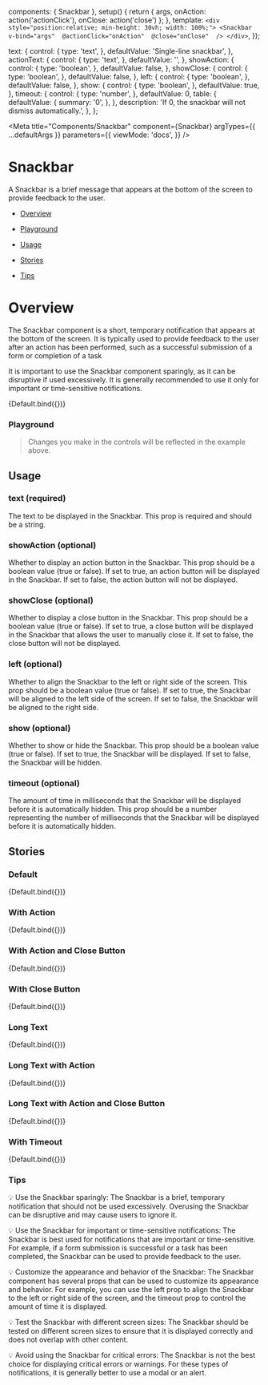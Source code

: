 

  components: { Snackbar },
  setup() {
    return { args, onAction: action('actionClick'), onClose: action('close') };
  },
  template: `
    <div style="position:relative; min-height: 30vh; width: 100%;">
      <Snackbar 
        v-bind="args" 
        @actionClick="onAction" 
        @close="onClose" 
      />
    </div>
  `,
});

  text: {
    control: {
      type: 'text',
    },
    defaultValue: 'Single-line snackbar',
  },
  actionText: {
    control: {
      type: 'text',
    },
    defaultValue: '',
  },
  showAction: {
    control: {
      type: 'boolean',
    },
    defaultValue: false,
  },
  showClose: {
    control: {
      type: 'boolean',
    },
    defaultValue: false,
  },
  left: {
    control: {
      type: 'boolean',
    },
    defaultValue: false,
  },
  show: {
    control: {
      type: 'boolean',
    },
    defaultValue: true,
  },
  timeout: {
    control: {
      type: 'number',
    },
    defaultValue: 0,
    table: {
      defaultValue: {
        summary: '0',
      },
    },
    description: 'If 0, the snackbar will not dismiss automatically.',
  },
};

<Meta
  title="Components/Snackbar"
  component={Snackbar}
  argTypes={{ ...defaultArgs }}
  parameters={{
    viewMode: 'docs',
  }}
/>

# Snackbar

A Snackbar is a brief message that appears at the bottom of the screen to provide feedback to the user.

- [Overview](#overview)

- [Playground](#playground)

- [Usage](#usage)

- [Stories](#stories)

- [Tips](#tips)

# Overview <a id="overview" />

The Snackbar component is a short, temporary notification that appears at the bottom of the screen. It is typically used to provide feedback to the user after an action has been performed, such as a successful submission of a form or completion of a task

It is important to use the Snackbar component sparingly, as it can be disruptive if used excessively. It is generally recommended to use it only for important or time-sensitive notifications.

<Canvas withSource="open">
  <Story name="Overview" argTypes={{ ...Default.argTypes }} args={{}}>
    {Default.bind({})}
  </Story>
</Canvas>

### Playground <a id="playground" />

> Changes you make in the controls will be reflected in the example above.

<ArgsTable story="Overview" exclude={/^(action.*|close.*|on.*)$/} />

## Usage <a id="usage" />

### text (required)

The text to be displayed in the Snackbar. This prop is required and should be a string.

### showAction (optional)

Whether to display an action button in the Snackbar. This prop should be a boolean value (true or false). If set to true, an action button will be displayed in the Snackbar. If set to false, the action button will not be displayed.

### showClose (optional)

Whether to display a close button in the Snackbar. This prop should be a boolean value (true or false). If set to true, a close button will be displayed in the Snackbar that allows the user to manually close it. If set to false, the close button will not be displayed.

### left (optional)

Whether to align the Snackbar to the left or right side of the screen. This prop should be a boolean value (true or false). If set to true, the Snackbar will be aligned to the left side of the screen. If set to false, the Snackbar will be aligned to the right side.

### show (optional)

Whether to show or hide the Snackbar. This prop should be a boolean value (true or false). If set to true, the Snackbar will be displayed. If set to false, the Snackbar will be hidden.

### timeout (optional)

The amount of time in milliseconds that the Snackbar will be displayed before it is automatically hidden. This prop should be a number representing the number of milliseconds that the Snackbar will be displayed before it is automatically hidden.

## Stories <a id="stories" />

### Default

<Canvas withSource="open">
  <Story name="Default" argTypes={{ ...Default.argTypes }} args={{}}>
    {Default.bind({})}
  </Story>
</Canvas>

### With Action

<Canvas withSource="open">
  <Story
    name="With Action"
    argTypes={{ ...Default.argTypes }}
    args={{
      actionText: 'Action',
      showAction: true,
      text: 'Single-line snackbar with action',
    }}
  >
    {Default.bind({})}
  </Story>
</Canvas>

### With Action and Close Button

<Canvas withSource="open">
  <Story
    name="With Action and Close Button"
    argTypes={{ ...Default.argTypes }}
    args={{
      actionText: 'Action',
      showAction: true,
      showClose: true,
      text: 'Snackbar with action and close',
    }}
  >
    {Default.bind({})}
  </Story>
</Canvas>

### With Close Button

<Canvas withSource="open">
  <Story
    name="With Close Button"
    argTypes={{ ...Default.argTypes }}
    args={{
      showClose: true,
      text: 'Single-line snackbar with close',
    }}
  >
    {Default.bind({})}
  </Story>
</Canvas>

### Long Text

<Canvas withSource="open">
  <Story
    name="Long Text"
    argTypes={{ ...Default.argTypes }}
    args={{
      text: 'This is a very long snackbar message that will not fit on one line. It will wrap to multiple lines and the snackbar will grow in height.',
    }}
  >
    {Default.bind({})}
  </Story>
</Canvas>

### Long Text with Action

<Canvas withSource="open">
  <Story
    name="Long Text with Action"
    argTypes={{ ...Default.argTypes }}
    args={{
      actionText: 'Action',
      showAction: true,
      text: 'This is a very long snackbar message that will not fit on one line. It will wrap to multiple lines and the snackbar will grow in height.',
    }}
  >
    {Default.bind({})}
  </Story>
</Canvas>

### Long Text with Action and Close Button

<Canvas withSource="open">
  <Story
    name="Long Text with Action and Close Button"
    argTypes={{ ...Default.argTypes }}
    args={{
      actionText: 'Action',
      showAction: true,
      showClose: true,
      text: 'This is a very long snackbar message that will not fit on one line. It will wrap to multiple lines and the snackbar will grow in height.',
    }}
  >
    {Default.bind({})}
  </Story>
</Canvas>

### With Timeout

<Canvas withSource="open">
  <Story
    name="With Timeout"
    argTypes={{ ...Default.argTypes }}
    args={{
      timeout: 5000,
      text: 'Snackbar with timeout',
    }}
  >
    {Default.bind({})}
  </Story>
</Canvas>

### Tips <a id="tips" />

💡 Use the Snackbar sparingly: The Snackbar is a brief, temporary notification that should not be used excessively. Overusing the Snackbar can be disruptive and may cause users to ignore it.

💡 Use the Snackbar for important or time-sensitive notifications: The Snackbar is best used for notifications that are important or time-sensitive. For example, if a form submission is successful or a task has been completed, the Snackbar can be used to provide feedback to the user.

💡 Customize the appearance and behavior of the Snackbar: The Snackbar component has several props that can be used to customize its appearance and behavior. For example, you can use the left prop to align the Snackbar to the left or right side of the screen, and the timeout prop to control the amount of time it is displayed.

💡 Test the Snackbar with different screen sizes: The Snackbar should be tested on different screen sizes to ensure that it is displayed correctly and does not overlap with other content.

💡 Avoid using the Snackbar for critical errors: The Snackbar is not the best choice for displaying critical errors or warnings. For these types of notifications, it is generally better to use a modal or an alert.
